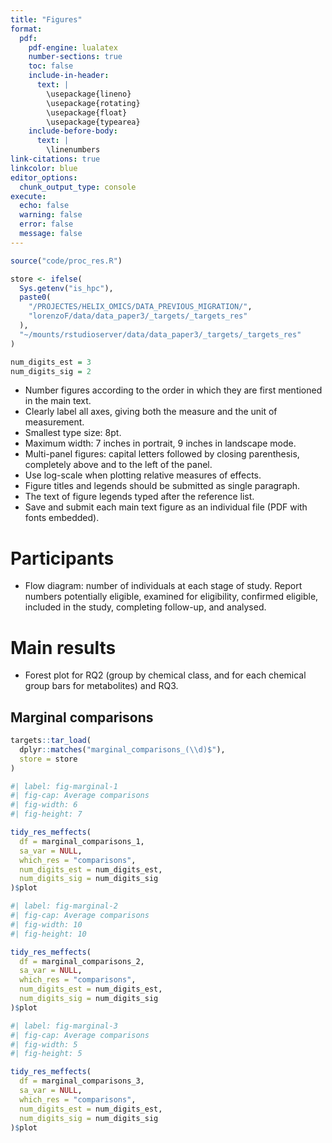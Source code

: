 ```yaml
---
title: "Figures"
format:
  pdf:
    pdf-engine: lualatex
    number-sections: true
    toc: false
    include-in-header:
      text: |
        \usepackage{lineno}
        \usepackage{rotating}
        \usepackage{float}
        \usepackage{typearea}
    include-before-body:
      text: |
        \linenumbers
link-citations: true
linkcolor: blue
editor_options: 
  chunk_output_type: console
execute:
  echo: false
  warning: false
  error: false
  message: false
---
```


```r
source("code/proc_res.R")
```

```r
store <- ifelse(
  Sys.getenv("is_hpc"), 
  paste0(
    "/PROJECTES/HELIX_OMICS/DATA_PREVIOUS_MIGRATION/",
    "lorenzoF/data/data_paper3/_targets/_targets_res"
  ), 
  "~/mounts/rstudioserver/data/data_paper3/_targets/_targets_res"
)

num_digits_est = 3
num_digits_sig = 2
```

- Number figures according to the order in which they are first mentioned in the main text.
- Clearly label all axes, giving both the measure and the unit of measurement.
- Smallest type size: 8pt.
- Maximum width: 7 inches in portrait, 9 inches in landscape mode.
- Multi-panel figures: capital letters followed by closing parenthesis, completely above and to the left of the panel.
- Use log-scale when plotting relative measures of effects.
- Figure titles and legends should be submitted as single paragraph.
- The text of figure legends typed after the reference list.
- Save and submit each main text figure as an individual file (PDF with fonts embedded).

# Participants

- Flow diagram: number of individuals at each stage of study. Report numbers potentially eligible, examined for eligibility, confirmed eligible, included in the study, completing follow-up, and analysed.

# Main results

- Forest plot for RQ2 (group by chemical class, and for each chemical group bars for metabolites) and RQ3.

## Marginal comparisons

```r
targets::tar_load(
  dplyr::matches("marginal_comparisons_(\\d)$"),
  store = store
)
```

```r
#| label: fig-marginal-1
#| fig-cap: Average comparisons
#| fig-width: 6
#| fig-height: 7

tidy_res_meffects(
  df = marginal_comparisons_1,
  sa_var = NULL,
  which_res = "comparisons",
  num_digits_est = num_digits_est,
  num_digits_sig = num_digits_sig
)$plot
```

```r
#| label: fig-marginal-2
#| fig-cap: Average comparisons
#| fig-width: 10
#| fig-height: 10

tidy_res_meffects(
  df = marginal_comparisons_2,
  sa_var = NULL,
  which_res = "comparisons",
  num_digits_est = num_digits_est,
  num_digits_sig = num_digits_sig
)$plot
```

```r
#| label: fig-marginal-3
#| fig-cap: Average comparisons
#| fig-width: 5
#| fig-height: 5

tidy_res_meffects(
  df = marginal_comparisons_3,
  sa_var = NULL,
  which_res = "comparisons",
  num_digits_est = num_digits_est,
  num_digits_sig = num_digits_sig
)$plot
```
